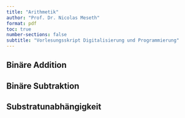 ```yaml
---
title: "Arithmetik"
author: "Prof. Dr. Nicolas Meseth"
format: pdf
toc: true
number-sections: false
subtitle: "Vorlesungsskript Digitalisierung und Programmierung"
---
```


## Binäre Addition

## Binäre Subtraktion

## Substratunabhängigkeit

